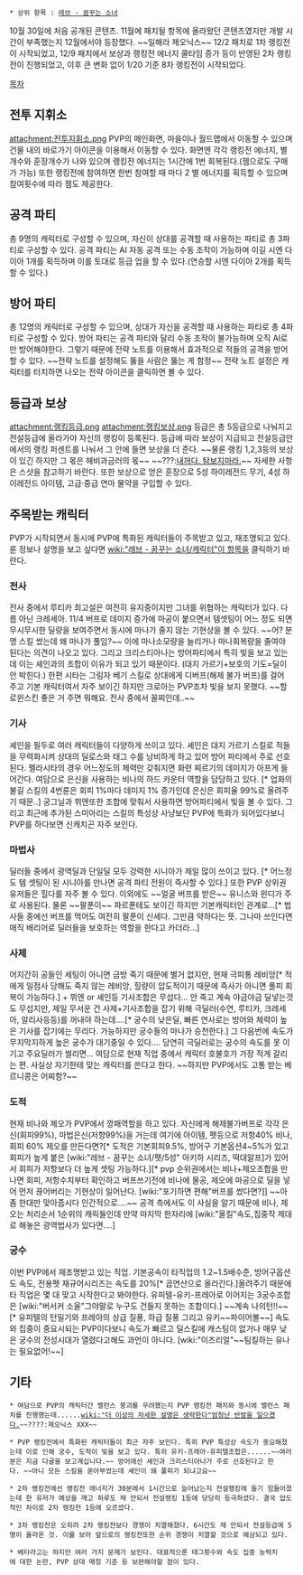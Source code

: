  * 상위 항목 : [[레브 - 꿈꾸는 소녀]]

10월 30일에 처음 공개된 콘텐츠. 11월에 패치될 항목에 올라왔던 콘텐츠였지만 개발 시간이 부족했는지 12월에서야 등장했다. ~~일해라 제오닉스~~
12/2 패치로 1차 랭킹전이 시작되었고, 12/9 패치에서 보상과 랭킹전 에너지 쿨타임 증가 등이 반영된 2차 랭킹전이 진행되었고, 이후 큰 변화 없이 1/20 기준 8차 랭킹전이 시작되었다.


[[목차]]

== 전투 지휘소 ==
attachment:전투지휘소.png
PVP의 메인화면, 마을이나 월드맵에서 이동할 수 있으며 건물 내의 바로가기 아이콘을 이용해서 이동할 수 있다. 화면엔 각각 랭킹전 에너지, 별 개수와 훈장개수가 나와 있으며 랭킹전 에너지는 1시간에 1번 회복된다.(젬으로도 구매가 가능) 또한 랭킹전에 참여하면 한번 참여할 때 마다 2 별 에너지를 획득할 수 있으며 참여횟수에 따라 젬도 제공한다.

== 공격 파티 ==
총 9명의 캐릭터로 구성할 수 있으며, 자신이 상대를 공격할 때 사용하는 파티로 총 3파티로 구성할 수 있다. 공격 파티는 AI 자동 공격 또는 수동 조작이 가능하며 이길 시엔 다이아 1개를 획득하며 이를 토대로 등급 업을 할 수 있다.(연승할 시엔 다이아 2개를 획득할 수 있다.)

== 방어 파티 ==
총 12명의 캐릭터로 구성할 수 있으며, 상대가 자신을 공격할 때 사용하는 파티로 총 4파티로 구성할 수 있다. 방어 파티는 공격 파티와 달리 수동 조작이 불가능하며 오직 AI로만 방어해야한다. 그렇기 때문에 전략 노트를 이용해서 효과적으로 적들의 공격을 방어할 수 있다. ~~전략 노트를 설정해도 뚫을 사람은 뚫는 게 함정~~ 전략 노트 설정은 캐릭터를 터치하면 나오는 전략 아이콘을 클릭하면 볼 수 있다.

== 등급과 보상 ==
attachment:랭킹등급.png
attachment:랭킹보상.png
등급은 총 5등급으로 나눠지고 전설등급에 올라가야 자신의 랭킹이 등록된다. 등급에 따라 보상이 지급되고 전설등급안에서의 랭킹 퍼센트를 나눠서 그 안에 들면 보상을 더 준다. ~~물론 랭킹 1,2,3등의 보상이 있긴 하지만 그 몫은 헤비과금러의 몫~~ ~~???:[[토륨 주괴|내꺼다. 탐보지마라.]]~~ 자세한 사항은 스샷을 참고하기 바란다.
또한 보상으로 얻은 훈장으로 5성 하이레전드 무기, 4성 하이레전드 아이템, 고급·중급 연마 물약을 구입할 수 있다. 

== 주목받는 캐릭터 ==
PVP가 시작되면서 동시에 PVP에 특화된 캐릭터들이 주목받고 있고, 재조명되고 있다. 룬 정보나 설명을 보고 싶다면 [[wiki:"레브 - 꿈꾸는 소녀/캐릭터"이 항목]]을 클릭하기 바란다.
=== 전사 ===
전사 중에서 루티카 최고설은 여전히 유지중이지만 그녀를 위협하는 캐릭터가 있다. 다름 아닌 크레세아. 11/4 버프로 데미지 증가에 마공이 붙으면서 템셋팅이 어느 정도 되면 무시무시한 딜량을 보여주면서 동시에 마나가 줄지 않는 기현상을 볼 수 있다. ~~어? 분명 스킬 썼는데 왜 마나가 풀임?~~ 이에 마나소모량을 늘리거나 마나회복량을 줄여야 된다는 의견이 나오고 있다.
그리고 크리스티아나는 방어파티에서 특히 빛을 보고 있는데 이는 셰인과의 조합이 이유가 되고 있기 때문이다. (대지 가르기+보호의 기도=딜이 안 박힌다.) 한편 시타는 그림자 베기 스킬로 상대에게 디버프(해제 불가 버프)를 걸어 주고 기본 캐릭터여서 자주 보이긴 하지만 크로아는 PVP조차 빛을 보지 못했다. ~~할로윈스킨 좋은 거 주면 뭐해요. 전사 중에서 꼴찌인데..~~

=== 기사 ===
셰인을 필두로 여러 캐릭터들이 다양하게 쓰이고 있다. 셰인은 대지 가르기 스킬로 적들을 무력화시켜 상대의 딜로스와 태그 수를 낭비하게 하고 있어 방어 파티에서 주로 선호된다. 펠라시타의 경우 어느정도의 체력만 갖춰지면 화련 찌르기의 데미지가 아프게 들어간다. 여담으로 은신을 사용하는 비나의 하드 카운터 역할을 담당하고 있다. [* 업화의 불길 스킬의 4번룬은 회피 1%마다 데미지 1% 증가인데 은신은 회피율 99%로 올려주기 때문..] 궁그닐과 뷔엔또한 조합에 맞춰서 사용하면 방어파티에서 빛을 볼 수 있다. 그리고 최근에 추가된 스미아리는 스킬의 특성상 사냥보단 PVP에 특화가 되어있다보니 PVP를 하다보면 신캐치곤 자주 보인다.

=== 마법사 ===
딜러들 중에서 광역딜과 단일딜 모두 강력한 시니아가 제일 많이 쓰이고 있다. [* 어느정도 템 셋팅이 된 시니아를 만나면 공격 파티 전원이 즉사할 수 있다.] 또한 PVP 상위권 유저들은 힐다를 자주 볼 수 있다. 이외에도 ~~얼굴 버프를 받은~~ 유니스와 윈디가 주로 사용된다. 물론 ~~팔푼이~~ 파르푼테도 보이긴 하지만 기본캐릭터인 관계로...[* 법사들 중에선 버프를 먹어도 여전히 팔푼이 신세다. 그만큼 약하다는 뜻. 그나마 쓰인다면 매직 배리어로 딜러들을 보호하는 역할을 한다고 카더라...]

=== 사제 ===
어지간히 공들인 세팅이 아니면 금방 죽기 때문에 별거 없지만, 현재 극피통 레비앙[* 적에게 일점사 당해도 죽지 않는 레비앙, 힐량이 압도적이기 때문에 즉사가 아니면 풀피 회복이 가능하다.] + 뷔엔 or 셰인등 기사조합은 무섭다... 안 죽고 계속 야금야금 딜넣는것도 무섭지만, 제일 무서운 건 사제+기사조합을 잡기 위해 극딜러(수연, 루티카, 크레세아, 알리사등등)를 꺼내야 하는데....[* 궁수의 낮은딜, 빠른 연사로는 방어와 체력이 높은 기사를 잡기에는 무리다. 가능하지만 궁수들의 마나가 승천한다.] 그 다음번에 속도가 무지막지하게 높은 궁수가 대기중일 수 있다.... 당연히 극딜러로는 궁수의 속도를 못 이기고 주요딜러가 썰리면...
여담으로 현재 직업 중에서 캐릭터 호불호가 가장 적게 갈리는 편. 사실상 자기한테 맞는 캐릭터를 쓴다고 한다. ~~하지만 PVP에서도 고통 받는 베르니콩은 어찌함?~~

=== 도적 ===
현재 비나와 제오가 PVP에서 깡패역할을 하고 있다. 자신에게 해제불가버프로 각각 은신(회피99%), 마법은신(저항99%)을 거는데 여기에 아이템, 펫등으로 저항40% 비나, 회피 60% 제오를 만든다면?[* 도적은 기본회피9.5%, 방어구 기본옵션4~5%가 있고 회피가 높게 붙은 [wiki:"레브 - 꿈꾸는 소녀/펫/5성" 아키하 시리즈, 떡대알프]가 있어서 회피가 저항보다 더 높게 셋팅 가능하다.][* pvp 순위권에서는 비나+제오조합을 만나면 회피, 저항수치부터 확인하고 버프쓰기전에 비나에 물공, 제오에 마공으로 딜을 넣어 먼저 끊어버리는 기현상이 일어난다. [wiki:"포기하면 편해"버프를 썼다면?]] ~~아 좀 한대만 맞아줍시다 인간적으로....~~
공격 측에서도 이 사실을 알기 때문에 비나, 제오는 처리순서 1순위의 캐릭들인데 만약 마지막 한자리에 [wiki:"올킬"속도,집중작 제대로 해놓은 광역법사가 있다면....]

=== 궁수 ===
이번 PVP에서 재조명받고 있는 직업. 기본공속이 타직업의 1.2~1.5배수준, 방어구옵션도 속도, 전용펫 재규어시리즈는 속도를 20%[* 곱연산으로 올라간다.]올려주기 때문에 타 직업은 몇 대 맞고 시작한다고 봐야한다. 유피텔-유키-프레아로 이어지는 3궁수조합은 [wiki:"버서커 소울"그야말로 누구도 건들지 못하는 조합이다.] ~~계속 나의턴!!~~[* 유피텔의 턴밀기와 프레아의 상급 질풍, 하급 질풍 그리고 유키~~파이어볼~~] 속도와 집중이 중요시되는 PVP이다보니 속도가 빠르고 딜스킬에 캐스팅이 없거나 매우 낮은 궁수의 전성시대가 열렸다고해도 과언이 아니다. [wiki:"이즈리얼"~~팀킬하는 유나는 필요없어!~~]

== 기타 ==
 * 여담으로 PVP의 캐릭터간 밸런스 붕괴를 우려했는지 PVP 랭킹전 패치와 동시에 밸런스 패치를 진행했는데......[[wiki:"더 이상의 자세한 설명은 생략한다"엄청난 반발을 일으켰다.]]~~????:제오닉스 XXX~~

 * PVP 랭킹전에서 특화된 캐릭터들이 최근 자주 보인다. 특히 PVP 특성상 속도가 중요해졌는데 이로 인해 궁수, 도적이 빛을 보고 있다. 특히 유키-프레아-유피텔조합은......~~여러분은 지금 다굴을 보고계십니다.~~ 방어에선 셰인과 크리스티아나가 주로 선호된다고 한다. ~~아니 모든 스킬을 쏟아부었는데 셰인이 왜 풀피가 되냐고요~~

 * 2차 랭킹전에선 랭킹전 에너지가 30분에서 1시간으로 늘어났는지 전설랭킹에 들기 힘들어졌는데 한 유저가 예상을 깨고 하루도 채 안되서 전설랭킹 1등에 당당히 등극하셨다. 결국 압도적인 차이로 2차 랭킹전 1등에 오르셨다.

 * 3차 랭킹전은 오히려 2차 랭킹전보다 경쟁이 치열해졌다. 6시간도 채 안되서 전설등급에 5명이 올라온 것. 이를 보아 앞으로의 랭킹전또한 순위 경쟁이 치열할 것으로 예상되고 있다.

 * 베타라고는 하지만 여러 가지 문제가 보인다. 대표적으론 태그횟수와 속도 집중 능력치에 대한 논란, PVP 상대 매칭 기준 등 보완해야할 점이 있다.
